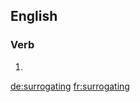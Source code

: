 
==English==

===Verb===
{{head|en|present participle}}

# {{present participle of|surrogate|lang=en}}

[[de:surrogating]]
[[fr:surrogating]]